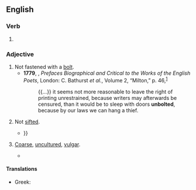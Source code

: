 ==English==

===Verb===
{{head|en|verb form}}

# {{en-past of|unbolt}}

===Adjective===
{{en-adj|-}}

# Not fastened with a [[bolt]].
#* '''1779''', {{w|Samuel Johnson}}, ''Prefaces Biographical and Critical to the Works of the English Poets'', London: C. Bathurst ''et al.'', Volume 2, “Milton,” p. 46,<sup>[https://catalog.hathitrust.org/Record/009327648]</sup>
#*: {{...}} it seems not more reasonable to leave the right of printing unrestrained, because writers may afterwards be censured, than it would be to sleep with doors '''unbolted''', because by our laws we can hang a thief.
# Not [[sift]]ed.
#: {{ux|en|'''unbolted''' flour}}
#* {{RQ:Douglass Bondage|section=Appendix|page=430|passage=[The slave] toils that another may reap the fruit; he is industrious that another may live in idleness; he eats '''unbolted''' meal that another may eat the bread of fine flour; he labors in chains at home, under a burning sun and biting lash, that another may ride in ease and splendor abroad {{...}}}}
# {{lb|en|figuratively|obsolete}} [[coarse|Coarse]], [[uncultured]], [[vulgar]].
#* {{RQ:Shakespeare King Lear|II|2|text=My lord, if you’ll give me leave, I will tread this '''unbolted''' villain into mortar and daub the walls of a [[jakes]] with him.}}

====Translations====
{{trans-top|not fastened}}
* Greek: {{t+|el|αμαντάλωτος}}
{{trans-mid}}
{{trans-bottom}}